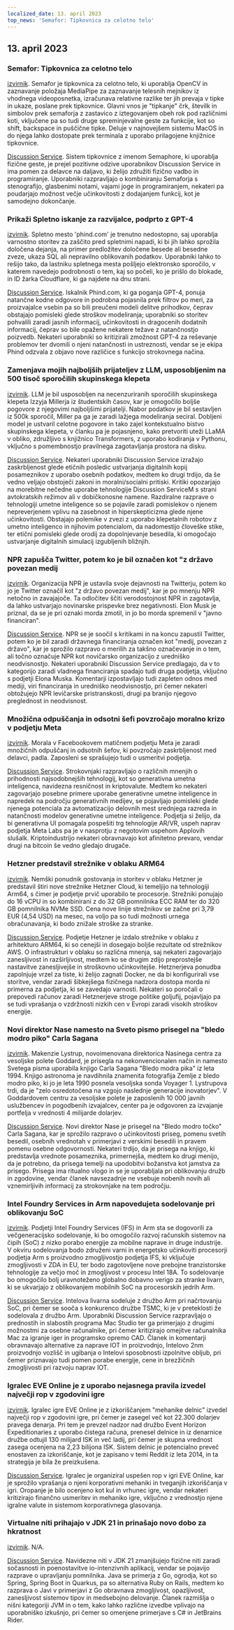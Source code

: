 ```yaml
---
localized_date: 13. april 2023
top_news: 'Semafor: Tipkovnica za celotno telo'
---
```


## 13. april 2023

### Semafor: Tipkovnica za celotno telo

[izvirnik](https://github.com/everythingishacked/Semaphore).
Semafor je tipkovnica za celotno telo, ki uporablja OpenCV in zaznavanje položaja MediaPipe za zaznavanje telesnih mejnikov iz vhodnega videoposnetka, izračunava relativne razlike ter jih prevaja v tipke in ukaze, poslane prek tipkovnice. Glavni vnos je "tipkanje" črk, številk in simbolov prek semaforja z zastavico z iztegovanjem obeh rok pod različnimi koti, vključene pa so tudi druge spreminjevalne geste za funkcije, kot so shift, backspace in puščične tipke. Deluje v najnovejšem sistemu MacOS in do njega lahko dostopate prek terminala z uporabo prilagojene knjižnice tipkovnice.

[Discussion Service](http://news.ycombinator.com/item?id=35536550).
Sistem tipkovnice z imenom Semaphore, ki uporablja fizične geste, je prejel pozitivne odzive uporabnikov Discussion Service in ima pomen za delavce na daljavo, ki želijo združiti fizično vadbo in programiranje. Uporabniki razpravljajo o kombiniranju Semaforja s stenografijo, glasbenimi notami, vajami joge in programiranjem, nekateri pa poudarjajo možnost večje učinkovitosti z dodajanjem funkcij, kot je samodejno dokončanje.

### Prikaži Spletno iskanje za razvijalce, podprto z GPT-4

[izvirnik](https://www.phind.com).
Spletno mesto 'phind.com' je trenutno nedostopno, saj uporablja varnostno storitev za zaščito pred spletnimi napadi, ki bi jih lahko sprožila določena dejanja, na primer predložitev določene besede ali besedne zveze, ukaza SQL ali nepravilno oblikovanih podatkov. Uporabniki lahko to rešijo tako, da lastniku spletnega mesta pošljejo elektronsko sporočilo, v katerem navedejo podrobnosti o tem, kaj so počeli, ko je prišlo do blokade, in ID žarka Cloudflare, ki ga najdete na dnu strani.

[Discussion Service](http://news.ycombinator.com/item?id=35543668).
Iskalnik Phind.com, ki ga poganja GPT-4, ponuja natančne kodne odgovore in podrobna pojasnila prek filtrov po meri, za proizvajalce vsebin pa so bili preučeni modeli delitve prihodkov, čeprav obstajajo pomisleki glede stroškov modeliranja; uporabniki so storitev pohvalili zaradi jasnih informacij, učinkovitosti in dragocenih dodatnih informacij, čeprav so bile opažene nekatere težave z natančnostjo poizvedb. Nekateri uporabniki so kritizirali zmožnost GPT-4 za reševanje problemov ter dvomili o njeni natančnosti in ustreznosti, vendar se je ekipa Phind odzvala z objavo nove različice s funkcijo strokovnega načina.

### Zamenjava mojih najboljših prijateljev z LLM, usposobljenim na 500 tisoč sporočilih skupinskega klepeta

[izvirnik](https://www.izzy.co/blogs/robo-boys.html).
LLM je bil usposobljen na necenzuriranih sporočilih skupinskega klepeta Izzyja Millerja iz študentskih časov, kar je omogočilo boljše pogovore z njegovimi najboljšimi prijatelji. Nabor podatkov je bil sestavljen iz 500k sporočil, Miller pa ga je zaradi lažjega modeliranja seciral. Dobljeni model je ustvaril celotne pogovore in tako zajel kontekstualno bistvo skupinskega klepeta, v članku pa je pojasnjeno, kako pretvoriti uteži LLaMA v obliko, združljivo s knjižnico Transformers, z uporabo kodiranja v Pythonu, vključno s pomembnostjo pravilnega zagotavljanja prostora na disku.

[Discussion Service](http://news.ycombinator.com/item?id=35540154).
Nekateri uporabniki Discussion Service izražajo zaskrbljenost glede etičnih posledic ustvarjanja digitalnih kopij posameznikov z uporabo osebnih podatkov, medtem ko drugi trdijo, da še vedno veljajo obstoječi zakoni in moralni/socialni pritiski. Kritiki opozarjajo na morebitne nečedne uporabe tehnologije Discussion ServiceM s strani avtokratskih režimov ali v dobičkonosne namene. Razdiralne razprave o tehnologiji umetne inteligence so se pojavile zaradi pomislekov o njenem nepreverjenem vplivu na zasebnost in hiperskepticizma glede njene učinkovitosti. Obstajajo polemike v zvezi z uporabo klepetalnih robotov z umetno inteligenco in njihovim potencialom, da nadomestijo človeške stike, ter etični pomisleki glede orodij za dopolnjevanje besedila, ki omogočajo ustvarjanje digitalnih simulacij izgubljenih bližnjih.

### NPR zapušča Twitter, potem ko je bil označen kot "z državo povezan medij

[izvirnik](https://www.wbur.org/npr/1169269161/npr-leaves-twitter-government-funded-media-label).
Organizacija NPR je ustavila svoje dejavnosti na Twitterju, potem ko jo je Twitter označil kot "z državo povezan medij", kar je po mnenju NPR netočno in zavajajoče. Ta odločitev ščiti verodostojnost NPR in zagotavlja, da lahko ustvarjajo novinarske prispevke brez negativnosti. Elon Musk je priznal, da se je pri oznaki morda zmotil, in jo bo morda spremenil v "javno financiran".

[Discussion Service](http://news.ycombinator.com/item?id=35539280).
NPR se je soočil s kritikami in na koncu zapustil Twitter, potem ko je bil zaradi državnega financiranja označen kot "medij, povezan z državo", kar je sprožilo razpravo o merilih za takšno označevanje in o tem, ali točno označuje NPR kot novičarsko organizacijo z uredniško neodvisnostjo. Nekateri uporabniki Discussion Service predlagajo, da v to kategorijo zaradi vladnega financiranja spadajo tudi druga podjetja, vključno s podjetji Elona Muska. Komentarji izpostavljajo tudi zapleten odnos med mediji, viri financiranja in uredniško neodvisnostjo, pri čemer nekateri obtožujejo NPR levičarske pristranskosti, drugi pa branijo njegovo preglednost in neodvisnost.

### Množična odpuščanja in odsotni šefi povzročajo moralno krizo v podjetju Meta

[izvirnik](https://www.nytimes.com/2023/04/12/technology/meta-layoffs-employees-management.html).
Morala v Facebookovem matičnem podjetju Meta je zaradi množičnih odpuščanj in odsotnih šefov, ki povzročajo zaskrbljenost med delavci, padla. Zaposleni se sprašujejo tudi o usmeritvi podjetja.

[Discussion Service](http://news.ycombinator.com/item?id=35537813).
Strokovnjaki razpravljajo o različnih mnenjih o prihodnosti najsodobnejših tehnologij, kot so generativna umetna inteligenca, navidezna resničnost in kriptovalute. Medtem ko nekateri zagovarjajo posebne primere uporabe generativne umetne inteligence in napredek na področju generativnih medijev, se pojavljajo pomisleki glede njenega potenciala za avtomatizacijo delovnih mest srednjega razreda in natančnosti modelov generativne umetne inteligence. Podjetja si želijo, da bi generativna UI pomagala pospešiti trg tehnologije AR/VR, uspeh naprav podjetja Meta Labs pa je v nasprotju z negotovim uspehom Applovih slušalk. Kriptoindustrijo nekateri obravnavajo kot afinitetno prevaro, vendar drugi na bitcoin še vedno gledajo drugače.

### Hetzner predstavil strežnike v oblaku ARM64

[izvirnik](https://www.hetzner.com/press-release/arm64-cloud/).
Nemški ponudnik gostovanja in storitev v oblaku Hetzner je predstavil štiri nove strežnike Hetzner Cloud, ki temeljijo na tehnologiji Arm64, s čimer je podjetje prvič uporabilo te procesorje. Strežniki ponujajo do 16 vCPU in so kombinirani z do 32 GB pomnilnika ECC RAM ter do 320 GB pomnilnika NVMe SSD. Cena nove linije strežnikov se začne pri 3,79 EUR (4,54 USD) na mesec, na voljo pa so tudi možnosti urnega obračunavanja, ki bodo znižale stroške za stranke.

[Discussion Service](http://news.ycombinator.com/item?id=35540084).
Podjetje Hetzner je izdalo strežnike v oblaku z arhitekturo ARM64, ki so cenejši in dosegajo boljše rezultate od strežnikov AWS. O infrastrukturi v oblaku so različna mnenja, saj nekateri zagovarjajo zanesljivost in razširljivost, medtem ko se drugim zdijo preprostejše nastavitve zanesljivejše in stroškovno učinkovitejše. Hetznerjeva ponudba zapolnjuje vrzel za tiste, ki želijo zagnati Docker, ne da bi konfigurirali vse storitve, vendar zaradi šibkejšega fizičnega nadzora dostopa morda ni primerna za podjetja, ki se zavedajo varnosti. Nekateri so poročali o prepovedi računov zaradi Hetznerjeve stroge politike goljufij, pojavljajo pa se tudi vprašanja o vzdržnosti nizkih cen v Evropi zaradi visokih stroškov energije.

### Novi direktor Nase namesto na Sveto pismo prisegel na "bledo modro piko" Carla Sagana

[izvirnik](https://www.independent.co.uk/space/nasa-director-carl-sagan-oath-b2317698.html).
Makenzie Lystrup, novoimenovana direktorica Nasinega centra za vesoljske polete Goddard, je prisegla na nekonvencionalen način in namesto Svetega pisma uporabila knjigo Carla Sagana "Bledo modra pika" iz leta 1994. Knjigo astronoma je navdihnila znamenita fotografija Zemlje z bledo modro piko, ki jo je leta 1990 posnela vesoljska sonda Voyager 1. Lystrupova trdi, da je "zelo osredotočena na vzgojo naslednje generacije inovatorjev". V Goddardovem centru za vesoljske polete je zaposlenih 10 000 javnih uslužbencev in pogodbenih izvajalcev, center pa je odgovoren za izvajanje portfelja v vrednosti 4 milijarde dolarjev.

[Discussion Service](http://news.ycombinator.com/item?id=35536612).
Novi direktor Nase je prisegel na "Bledo modro točko" Carla Sagana, kar je sprožilo razpravo o učinkovitosti priseg, pomenu svetih besedil, osebnih vrednotah v primerjavi z verskimi besedili in pravem pomenu osebne odgovornosti. Nekateri trdijo, da je prisega na knjigo, ki predstavlja vrednote posameznika, primernejša, medtem ko drugi menijo, da je potrebno, da prisega temelji na upodobitvi božanstva kot jamstva za prisego. Prisega ima ritualno vlogo in se je uporabljala pri oblikovanju družb in zgodovine, vendar članek navsezadnje ne vsebuje nobenih novih ali vznemirljivih informacij za strokovnjake na tem področju.

### Intel Foundry Services in Arm napovedujeta sodelovanje pri oblikovanju SoC

[izvirnik](https://www.intel.com/content/www/us/en/newsroom/news/intel-foundry-arm-announce-multigeneration-collaboration-leading-edge-soc-design.html).
Podjetji Intel Foundry Services (IFS) in Arm sta se dogovorili za večgeneracijsko sodelovanje, ki bo omogočilo razvoj računskih sistemov na čipih (SoC) z nizko porabo energije za mobilne naprave in druge industrije. V okviru sodelovanja bodo združeni varni in energetsko učinkoviti procesorji podjetja Arm s proizvodno zmogljivostjo podjetja IFS, ki vključuje zmogljivosti v ZDA in EU, ter bodo zagotovljene nove prebojne tranzistorske tehnologije za večjo moč in zmogljivost v procesu Intel 18A. To sodelovanje bo omogočilo bolj uravnoteženo globalno dobavno verigo za stranke livarn, ki se ukvarjajo z oblikovanjem mobilnih SoC na procesorskih jedrih Arm.

[Discussion Service](http://news.ycombinator.com/item?id=35539057).
Intelova livarna sodeluje z družbo Arm pri načrtovanju SoC, pri čemer se sooča s konkurenco družbe TSMC, ki je v preteklosti že sodelovala z družbo Arm. Uporabniki Discussion Service razpravljajo o prednostih in slabostih programa Mac Studio ter ga primerjajo z drugimi možnostmi za osebne računalnike, pri čemer kritizirajo omejitve računalnika Mac za igranje iger in programsko opremo CAD. Članek in komentarji obravnavajo alternative za naprave IOT in proizvodnjo, Intelovo 2nm proizvodnjo vozlišč in ugibanja o Intelovi sposobnosti izpolnitve obljub, pri čemer priznavajo tudi pomen porabe energije, cene in brezžičnih zmogljivosti pri razvoju naprav IOT.

### Igralec EVE Online je z uporabo nejasnega pravila izvedel največji rop v zgodovini igre

[izvirnik](https://www.pcgamer.com/eve-online-player-uses-obscure-rule-to-pull-off-the-biggest-heist-in-the-games-history/).
Igralec igre EVE Online je z izkoriščanjem "mehanike delnic" izvedel največji rop v zgodovini igre, pri čemer je zasegel več kot 22.300 dolarjev pravega denarja. Pri tem je prevzel nadzor nad družbo Event Horizon Expeditionaries z uporabo čistega računa, prenesel delnice in iz denarnice družbe odtujil 130 milijard ISK in več ladij, pri čemer je skupna vrednost zasega ocenjena na 2,23 bilijona ISK. Sistem delnic je potencialno preveč enostaven za izkoriščanje, kot je zapisano v temi Reddit iz leta 2014, in ta strategija je bila že preizkušena.

[Discussion Service](http://news.ycombinator.com/item?id=35533711).
Igralec je organiziral uspešen rop v igri EVE Online, kar je sprožilo vprašanja o njeni korporativni mehaniki in tveganjih izkoriščanja v igri. Oropanje je bilo ocenjeno kot kul in vrhunec igre, vendar nekateri kritizirajo finančno usmeritev in mehaniko igre, vključno z vrednostjo njene igralne valute in sistemom korporativnega glasovanja.

### Virtualne niti prihajajo v JDK 21 in prinašajo novo dobo za hkratnost

[izvirnik](https://www.infoq.com/news/2023/04/virtual-threads-arrives-jdk21/).
N/A.

[Discussion Service](http://news.ycombinator.com/item?id=35535906).
Navidezne niti v JDK 21 zmanjšujejo fizične niti zaradi sočasnosti in poenostavitve io-intenzivnih aplikacij, vendar se pojavijo razprave o upravljanju pomnilnika. Java se primerja z Go, ogrodja, kot so Spring, Spring Boot in Quarkus, pa so alternativa Ruby on Rails, medtem ko razprava o Javi v primerjavi z Go obravnava zmogljivost, opazljivost, zanesljivost sistemov tipov in medsebojno delovanje. Članek razmišlja o nišni kategoriji JVM in o tem, kako lahko različne izvedbe vplivajo na uporabniško izkušnjo, pri čemer so omenjene primerjave s C# in JetBrains Rider.
